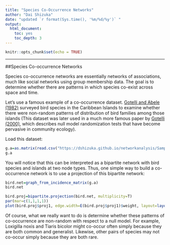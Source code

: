 ```yaml
---
title: "Species Co-Occurrence Networks"
author: "Dai Shizuka"
date: "updated `r format(Sys.time(), '%m/%d/%y')` "
output: 
  html_document:
    toc: yes
    toc_depth: 3
---
```


```r
knitr::opts_chunk$set(echo = TRUE)
```

------

##Species Co-occurrence Networks

Species co-occurrence networks are essentially networks of associations, much like social networks using group membership data. The goal is to determine whether there are patterns in which species co-exist across space and time. 


Let's use a famous example of a co-occurrence dataset. [Gotelli and Abele (1982)](https://www.jstor.org/stable/2844574?seq=1#metadata_info_tab_contents) surveyed bird species in the Caribbean Islands to examine whether there were non-random patterns of distribution of bird families among those islands (This dataset was later used in a much more famous paper by [Gotelli (2000)](https://esajournals.onlinelibrary.wiley.com/doi/full/10.1890/0012-9658%282000%29081%5B2606%3ANMAOSC%5D2.0.CO%3B2), which describes null model randomization tests that have become pervasive in community ecology). 


Load this dataset:

```r
g.a=as.matrix(read.csv("https://dshizuka.github.io/networkanalysis/SampleData/Gotelli_Abele.csv", header=T, row.names=1))
g.a
```

You will notice that this can be interpreted as a bipartite network with bird species and islands at two node types. Thus, one simple way to build a co-occurrence network is to use a projection of this bipartite network:

```r
bird.net=graph_from_incidence_matrix(g.a)
bird.net
```

```r
bird.proj=bipartite.projection(bird.net, multiplicity=T)
par(mar=c(1,1,1,1))
plot(bird.proj$proj1, edge.width=E(bird.proj$proj1)$weight, layout=layout_in_circle(bird.proj$proj1))
```


Of course, what we really want to do is determine whether these patterns of co-occurrence are non-random with respect to a null model. For example, Loxigilla noxis and Tiaris bicolor might co-occur often simply because they are both common and generalist. Likewise, other pairs of species may not co-occur simply because they are both rare.

